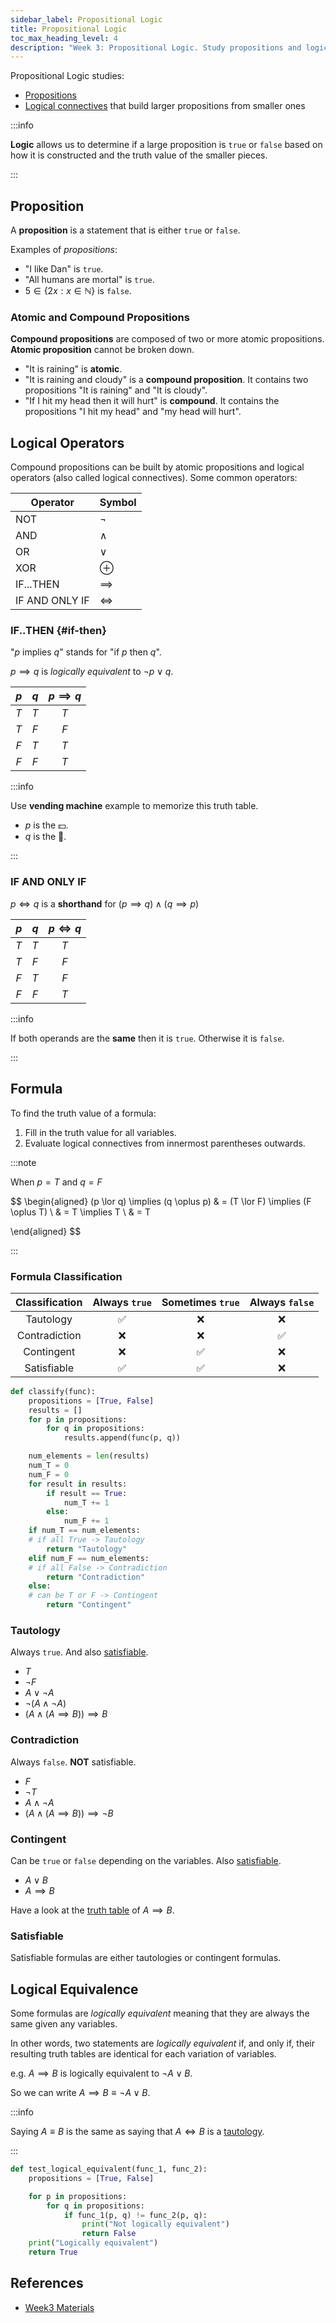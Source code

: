 ```yaml
---
sidebar_label: Propositional Logic
title: Propositional Logic
toc_max_heading_level: 4
description: "Week 3: Propositional Logic. Study propositions and logical operators."
---
```


Propositional Logic studies:

- [Propositions](#proposition)
- [Logical connectives](#logical-operators) that build larger propositions from smaller ones

:::info

**Logic** allows us to determine if a large proposition is `true` or `false` based on
how it is constructed and the truth value of the smaller pieces.

:::

## Proposition

A **proposition** is a statement that is either `true` or `false`.

Examples of _propositions_:

- "I like Dan" is `true`.
- "All humans are mortal" is `true`.
- $5 \in \{2x : x \in \mathbb{N}\}$ is `false`.

### Atomic and Compound Propositions

**Compound propositions** are composed of two or more atomic propositions.
**Atomic proposition** cannot be broken down.

- "It is raining" is **atomic**.
- "It is raining and cloudy" is a **compound proposition**. It contains two propositions "It is raining" and "It is cloudy".
- "If I hit my head then it will hurt" is **compound**. It contains the propositions "I hit my head" and "my head will hurt".

## Logical Operators

Compound propositions can be built by atomic propositions and logical operators (also called logical connectives). Some common operators:

| Operator       | Symbol     |
| -------------- | ---------- |
| NOT            | $\neg$     |
| AND            | $\land$    |
| OR             | $\lor$     |
| XOR            | $\oplus$   |
| IF...THEN      | $\implies$ |
| IF AND ONLY IF | $\iff$     |

### IF..THEN {#if-then}

"$p$ implies $q$" stands for "if $p$ then $q$".

$p \implies q$ is _logically equivalent_ to $\neg p \lor q$.

| $p$ | $q$ | $p \implies q$ |
| :-: | :-: | :------------: |
| $T$ | $T$ |      $T$       |
| $T$ | $F$ |      $F$       |
| $F$ | $T$ |      $T$       |
| $F$ | $F$ |      $T$       |

:::info

Use **vending machine** example to memorize this truth table.

- $p$ is the 💵.
- $q$ is the 🍗.

:::

### IF AND ONLY IF

$p \iff q$ is a **shorthand** for $(p \implies q) \land (q \implies p)$

| $p$ | $q$ | $p \iff q$ |
| :-: | :-: | :--------: |
| $T$ | $T$ |    $T$     |
| $T$ | $F$ |    $F$     |
| $F$ | $T$ |    $F$     |
| $F$ | $F$ |    $T$     |

:::info

If both operands are the **same** then it is `true`. Otherwise it is `false`.

:::

## Formula

To find the truth value of a formula:

1. Fill in the truth value for all variables.
2. Evaluate logical connectives from innermost parentheses outwards.

:::note

When $p = T$ and $q = F$

$$
\begin{aligned}
(p \lor q) \implies (q \oplus p) & = (T \lor F) \implies (F \oplus T) \\
& = T \implies T \\
& = T

\end{aligned}
$$

:::

### Formula Classification

| Classification | Always `true` | Sometimes `true` | Always `false` |
| :------------: | :-----------: | :--------------: | :------------: |
|   Tautology    |      ✅       |        ❌        |       ❌       |
| Contradiction  |      ❌       |        ❌        |       ✅       |
|   Contingent   |      ❌       |        ✅        |       ❌       |
|  Satisfiable   |      ✅       |        ✅        |       ❌       |

```python
def classify(func):
    propositions = [True, False]
    results = []
    for p in propositions:
        for q in propositions:
            results.append(func(p, q))

    num_elements = len(results)
    num_T = 0
    num_F = 0
    for result in results:
        if result == True:
            num_T += 1
        else:
            num_F += 1
    if num_T == num_elements:
    # if all True -> Tautology
        return "Tautology"
    elif num_F == num_elements:
    # if all False -> Contradiction
        return "Contradiction"
    else:
    # can be T or F -> Contingent
        return "Contingent"
```

### Tautology

Always `true`. And also [satisfiable](#satisfiable).

- $T$
- $\neg F$
- $A \lor \neg A$
- $\neg (A \land \neg A)$
- $(A \land (A \implies B)) \implies B$

### Contradiction

Always `false`. **NOT** satisfiable.

- $F$
- $\neg T$
- $A \land \neg A$
- $(A \land (A \implies B)) \implies \neg B$

### Contingent

Can be `true` or `false` depending on the variables. Also [satisfiable](#satisfiable).

- $A \lor B$
- $A \implies B$

Have a look at the [truth table](#if-then) of $A \implies B$.

### Satisfiable

Satisfiable formulas are either tautologies or contingent formulas.

## Logical Equivalence

Some formulas are _logically equivalent_ meaning that they are always the same given any variables.

In other words, two statements are _logically equivalent_ if, and only if, their resulting truth tables are identical for each variation of variables.

e.g. $A \implies B$ is logically equivalent to $\neg A \lor B$.

So we can write $A \implies B \equiv \neg A \lor B$.

:::info

Saying $A \equiv B$ is the same as saying that $A \iff B$ is a [tautology](#tautology).

:::

```python
def test_logical_equivalent(func_1, func_2):
    propositions = [True, False]

    for p in propositions:
        for q in propositions:
            if func_1(p, q) != func_2(p, q):
                print("Not logically equivalent")
                return False
    print("Logically equivalent")
    return True
```

## References

- [Week3 Materials](https://github.com/xiaohai-huang/resources/tree/master/QUT/Discrete-Structure/week3)
